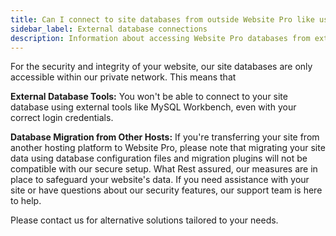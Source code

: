 ```yaml
---
title: Can I connect to site databases from outside Website Pro like using Mysql Workbench or other remote db client?
sidebar_label: External database connections
description: Information about accessing Website Pro databases from external database clients
---
```


For the security and integrity of your website, our site databases are only accessible within our private network. This means that

**External Database Tools:** You won't be able to connect to your site database using external tools like MySQL Workbench, even with your correct login credentials.

**Database Migration from Other Hosts:** If you're transferring your site from another hosting platform to Website Pro, please note that migrating your site data using database configuration files and migration plugins will not be compatible with our secure setup. What Rest assured, our measures are in place to safeguard your website's data. If you need assistance with your site or have questions about our security features, our support team is here to help.

Please contact us for alternative solutions tailored to your needs.